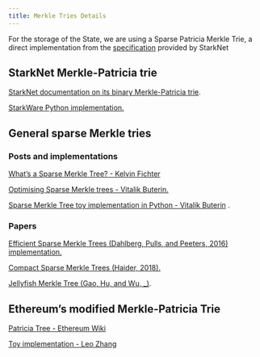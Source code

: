 ```yaml
---
title: Merkle Tries Details
---
```


For the storage of the State, we are using a Sparse Patricia Merkle Trie, a direct implementation from the
[specification](https://docs.starknet.io/docs/State/starknet-state#merkle-patricia-tree) provided by StarkNet

## StarkNet Merkle-Patricia trie

[StarkNet documentation on its binary Merkle-Patricia trie](https://docs.starknet.io/docs/State/starknet-state/#merkle-patricia-tree).

[StarkWare Python implementation.](https://github.com/starkware-libs/cairo-lang/tree/master/src/starkware/starkware_utils/commitment_tree)

## General sparse Merkle tries

### Posts and implementations

[What’s a Sparse Merkle Tree? - Kelvin Fichter](https://medium.com/@kelvinfichter/whats-a-sparse-merkle-tree-acda70aeb837)

[Optimising Sparse Merkle trees - Vitalik Buterin.](https://ethresear.ch/t/optimizing-sparse-merkle-trees/3751)

[Sparse Merkle Tree toy implementation in Python - Vitalik Buterin](https://github.com/ethereum/research/tree/master/sparse_merkle_tree) .

### Papers

[Efficient Sparse Merkle Trees (Dahlberg, Pulls, and Peeters, 2016) implementation.](https://github.com/pylls/gosmt)

[Compact Sparse Merkle Trees (Haider, 2018).](https://eprint.iacr.org/2018/955.pdf)

[Jellyfish Merkle Tree (Gao, Hu, and Wu, \_)](https://developers.diem.com/papers/jellyfish-merkle-tree/2021-01-14.pdf).

## Ethereum’s modified Merkle-Patricia Trie

[Patricia Tree - Ethereum Wiki](https://eth.wiki/en/fundamentals/patricia-tree)

[Toy implementation - Leo Zhang](https://github.com/zhangchiqing/merkle-patricia-trie)
